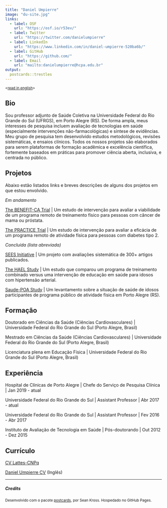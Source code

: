 ```yaml
---
title: "Daniel Umpierre"
image: "du-site.jpg"
links:
  - label: OSF
    url: "https://osf.io/r53ev/"
  - label: Twitter
    url: "https://twitter.com/danielumpierre"
  - label: LinkedIn
    url: "https://www.linkedin.com/in/daniel-umpierre-520ba6b/"
  - label: GitHub
    url: "https://github.com/"
  - label: Email
    url: "mailto:danielumpierre@hcpa.edu.br"
output:
  postcards::trestles
---
```


^\<[read in english](/)\>^

## Bio

Sou professor adjunto de Saúde Coletiva na Universidade Federal do Rio Grande do Sul (UFRGS), em Porto Alegre (RS). De forma ampla, meus interesses de pesquisa incluem avaliação de tecnologias em saúde (especialmente intervenções não-farmacológicas) e síntese de evidências. Meu grupo de pesquisa tem desenvolvido estudos metodológicos, revisões sistemáticas, e ensaios clínicos. Todos os nossos projetos são elaborados para serem plataformas de formação acadêmica e excelência científica, fortemente baseados em práticas para promover ciência aberta, inclusiva, e centrada no público.

## Projetos

Abaixo estão listados links e breves descrições de alguns dos projetos em que estou envolvido.

*Em andamento*

[The BENEFIT-CA Trial](https://osf.io/gw2x6/) \| Um estudo de intervenção para avaliar a viabilidade de um programa remoto de treinamento físico para pessoas com câncer de mama ou próstata.

[The PRACTICE Trial](https://osf.io/npxdw/) \| Um estudo de intervenção para avaliar a eficácia de um programa remoto de atividade física para pessoas com diabetes tipo 2.

*Concluída (lista abreviada)*

[SEES Initiative](https://sees-initiative.org/) \| Um projeto com avaliações sistemática de 300+ artigos publicados.

[The HAEL Study](https://osf.io/56wrv/) \| Um estudo que comparou um programa de treinamento combinado versus uma intervenção de educação em saúde para idosos com hipertensão arterial.

[Saude-POA Study](https://osf.io/q4r69/) \| Um levantamento sobre a situação de saúde de idosos participantes de programa público de atividade física em Porto Alegre (RS).

## Formação

Doutorado em Ciências da Saúde (Ciências Cardiovasculares) \| Universidade Federal do Rio Grande do Sul (Porto Alegre, Brasil)

Mestrado em Ciências da Saúde (Ciências Cardiovasculares) \| Universidade Federal do Rio Grande do Sul (Porto Alegre, Brasil)

Licenciatura plena em Educação Física \| Universidade Federal do Rio Grande do Sul (Porto Alegre, Brasil)

## Experiência

Hospital de Clínicas de Porto Alegre \| Chefe do Serviço de Pesquisa Clínica \| Jan 2019 - atual

Universidade Federal do Rio Grande do Sul \| Assistant Professor \| Abr 2017 - atual

Universidade Federal do Rio Grande do Sul \| Assistant Professor \| Fev 2016 - Abr 2017

Instituto de Avaliação de Tecnologia em Saúde \| Pós-doutorando \| Out 2012 - Dez 2015

## Currículo

[CV Lattes-CNPq](http://lattes.cnpq.br/7262168077244929)

[Daniel Umpierre CV](https://github.com/dumpierre/website/raw/main/CV-DanielUmpierre.pdf) (Inglês)

------------------------------------------------------------------------

##### Credits

^Desenvolvido com o pacote [postcards](https://github.com/seankross/postcards), por Sean Kross. Hospedado no GitHub Pages.^
